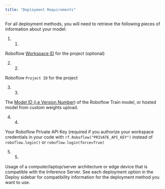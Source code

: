 ```yaml
---
title: "Deployment Requirements"
---
```


For all deployment methods, you will need to retrieve the following pieces of information about your model:

1. 1.  
Roboflow [Workspace ID](/workspaces/roboflow-workspaces#workspace-id) for the project (optional)

2. 2.  
Roboflow `Project ID` for the project

3. 3.  
The [Model ID (i.e Version Number](/datasets/create-a-dataset-version#version-number)) of the Roboflow Train model, or hosted model from custom weights upload.

4. 4.  
Your Roboflow Private API Key (required if you authorize your workspace credentials in your code with `rf.Roboflow("PRIVATE_API_KEY")` instead of `roboflow.login()` or `roboflow.login(force=True)`

5. 5.  
Usage of a computer/laptop/server architecture or edge device that is compatible with the Inference Server. See each deployment option in the Deploy sidebar for compatibility information for the deployment method you want to use.